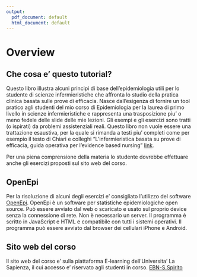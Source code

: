```yaml
---
output:
  pdf_document: default
  html_document: default
---
```

# Overview {#overview}

## Che cosa e' questo tutorial?

Questo libro illustra alcuni principi di base dell'epidemiologia utili per lo studente di scienze infermieristiche che affronta lo studio della pratica clinica basata sulle prove di efficacia. Nasce dall'esigenza di fornire un tool pratico agli studenti del mio corso di Epidemiologia per la laurea di primo livello in scienze infermieristiche e rappresenta una trasposizione piu' o meno fedele delle slide delle mie lezioni. Gli esempi e gli esercizi sono tratti (o ispirati) da problemi assistenziali reali. Questo libro non vuole essere una trattazione esaustiva, per la quale si rimanda a testi piu' completi come per esempio il testo di Chiari e colleghi "L'infermieristica basata su prove di efficacia, guida operativa per l'evidence based nursing" [link](https://www.mheducation.it/evidence-based-clinical-practice-2-ed-9788838636738-italy).

Per una piena comprensione della materia lo studente dovrebbe effettuare anche gli esercizi proposti sul sito web del corso.

## OpenEpi

Per la risoluzione di alcuni degli esercizi e' consigliato l'utilizzo del software [OpenEpi](http://www.openepi.com/Menu/OE_Menu.htm). OpenEpi è un software per statistiche epidemiologiche open source. Può essere avviato dal web o scaricato e usato sul proprio device senza la connessione di rete. Non è necessario un server. Il programma è scritto in JavaScript e HTML e compatibile con tutti i sistemi operativi. Il programma può essere avviato dal browser dei cellulari iPhone e Android.

## Sito web del corso

Il sito web del corso e' sulla piattaforma E-learning dell'Universita' La Sapienza, il cui accesso e' riservato agli studenti in corso. [EBN-S.Spirito](https://elearning.uniroma1.it/course/view.php?id=3720)






